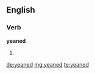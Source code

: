 ==English==

===Verb===
'''yeaned'''

# {{en-past of|yean}}

[[de:yeaned]]
[[mg:yeaned]]
[[te:yeaned]]